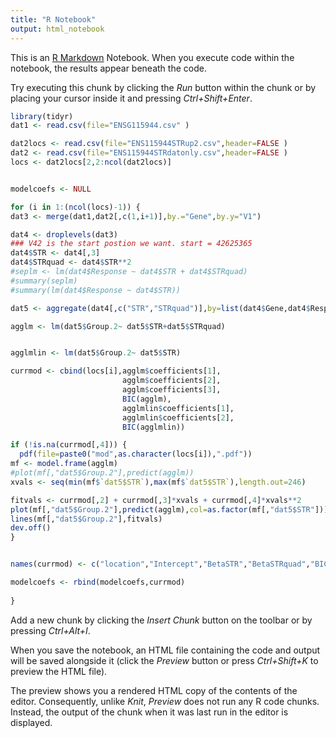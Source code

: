 ```yaml
---
title: "R Notebook"
output: html_notebook
---
```


This is an [R Markdown](http://rmarkdown.rstudio.com) Notebook. When you execute code within the notebook, the results appear beneath the code. 

Try executing this chunk by clicking the *Run* button within the chunk or by placing your cursor inside it and pressing *Ctrl+Shift+Enter*. 

```r
library(tidyr)
dat1 <- read.csv(file="ENSG115944.csv" )

dat2locs <- read.csv(file="ENS115944STRup2.csv",header=FALSE )
dat2 <- read.csv(file="ENS115944STRdatonly.csv",header=FALSE )
locs <- dat2locs[2,2:ncol(dat2locs)]


modelcoefs <- NULL

for (i in 1:(ncol(locs)-1)) {
dat3 <- merge(dat1,dat2[,c(1,i+1)],by.="Gene",by.y="V1")

dat4 <- droplevels(dat3)
### V42 is the start postion we want. start = 42625365
dat4$STR <- dat4[,3]
dat4$STRquad <- dat4$STR**2
#seplm <- lm(dat4$Response ~ dat4$STR + dat4$STRquad)
#summary(seplm)
#summary(lm(dat4$Response ~ dat4$STR))

dat5 <- aggregate(dat4[,c("STR","STRquad")],by=list(dat4$Gene,dat4$Response),FUN=sum,na.rm=TRUE)

agglm <- lm(dat5$Group.2~ dat5$STR+dat5$STRquad)


agglmlin <- lm(dat5$Group.2~ dat5$STR)

currmod <- cbind(locs[i],agglm$coefficients[1],
                         agglm$coefficients[2],
                         agglm$coefficients[3],
                         BIC(agglm),
                         agglmlin$coefficients[1],
                         agglmlin$coefficients[2],
                         BIC(agglmlin))

if (!is.na(currmod[,4])) {
  pdf(file=paste0("mod",as.character(locs[i]),".pdf"))
mf <- model.frame(agglm)
#plot(mf[,"dat5$Group.2"],predict(agglm))
xvals <- seq(min(mf$`dat5$STR`),max(mf$`dat5$STR`),length.out=246)

fitvals <- currmod[,2] + currmod[,3]*xvals + currmod[,4]*xvals**2
plot(mf[,"dat5$Group.2"],predict(agglm),col=as.factor(mf[,"dat5$STR"]))
lines(mf[,"dat5$Group.2"],fitvals)
dev.off()
}


names(currmod) <- c("location","Intercept","BetaSTR","BetaSTRquad","BICfull","Interceptlin","BetaSTRlin","BIClin")

modelcoefs <- rbind(modelcoefs,currmod)
                                  
}

```

Add a new chunk by clicking the *Insert Chunk* button on the toolbar or by pressing *Ctrl+Alt+I*.

When you save the notebook, an HTML file containing the code and output will be saved alongside it (click the *Preview* button or press *Ctrl+Shift+K* to preview the HTML file).

The preview shows you a rendered HTML copy of the contents of the editor. Consequently, unlike *Knit*, *Preview* does not run any R code chunks. Instead, the output of the chunk when it was last run in the editor is displayed.
